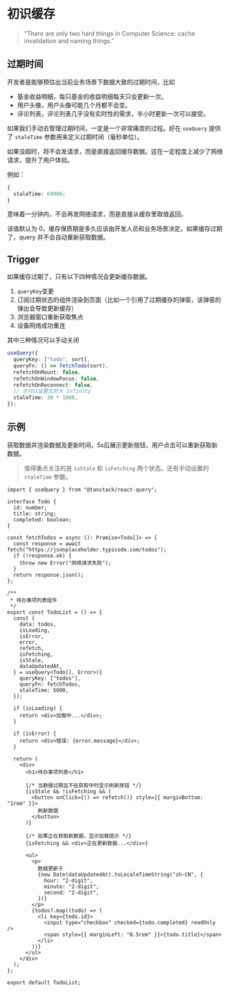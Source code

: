 # 初识缓存

> "There are only two hard things in Computer Science: cache invalidation and naming things."

## 过期时间
开发者是能够预估出当前业务场景下数据大致的过期时间，比如

- 基金收益明细，每只基金的收益明细每天只会更新一次。
- 用户头像，用户头像可能几个月都不会变。
- 评论列表，评论列表几乎没有实时性的需求，半小时更新一次可以接受。

如果我们手动去管理过期时间，一定是一个非常痛苦的过程。好在 `useQuery` 提供了 `staleTime` 参数用来定义过期时间（毫秒单位）。

如果没超时，将不会发请求，而是直接返回缓存数据。这在一定程度上减少了网络请求，提升了用户体验。

例如：

```ts
{
  staleTime: 60000;
}
```

意味着一分钟内，不会再发网络请求，而是直接从缓存里取值返回。

该值默认为 0，缓存保质期是多久应该由开发人员和业务场景决定。如果缓存过期了，query 并不会自动重新获取数据。

## Trigger

如果缓存过期了，只有以下四种情况会更新缓存数据。

1. `queryKey`变更
2. 订阅过期状态的组件渲染到页面（比如一个引用了过期缓存的弹窗，该弹窗的弹出会导致更新缓存）
3. 浏览器窗口重新获取焦点
4. 设备网络成功重连

其中三种情况可以手动关闭

```ts
useQuery({
  queryKey: ["todo", sort],
  queryFn: () => fetchTodo(sort),
  refetchOnMount: false,
  refetchOnWindowFocus: false,
  refetchOnReconnect: false,
  // 也可以设置无穷大 Infinity
  staleTime: 30 * 1000,
});
```

## 示例

获取数据并渲染数据及更新时间，5s后展示更新按钮，用户点击可以重新获取新数据。

> 值得重点关注的是 `isStale` 和 `isFetching` 两个状态。还有手动设置的 `staleTime` 参数。

```tsx
import { useQuery } from "@tanstack/react-query";

interface Todo {
  id: number;
  title: string;
  completed: boolean;
}

const fetchTodos = async (): Promise<Todo[]> => {
  const response = await fetch("https://jsonplaceholder.typicode.com/todos");
  if (!response.ok) {
    throw new Error("网络请求失败");
  }
  return response.json();
};

/**
 * 待办事项列表组件
 */
export const TodoList = () => {
  const {
    data: todos,
    isLoading,
    isError,
    error,
    refetch,
    isFetching,
    isStale,
    dataUpdatedAt,
  } = useQuery<Todo[], Error>({
    queryKey: ["todos"],
    queryFn: fetchTodos,
    staleTime: 5000,
  });

  if (isLoading) {
    return <div>加载中...</div>;
  }

  if (isError) {
    return <div>错误: {error.message}</div>;
  }

  return (
    <div>
      <h1>待办事项列表</h1>

      {/* 当数据过期且不在获取中时显示刷新按钮 */}
      {isStale && !isFetching && (
        <button onClick={() => refetch()} style={{ marginBottom: "1rem" }}>
          刷新数据
        </button>
      )}

      {/* 如果正在获取新数据，显示加载提示 */}
      {isFetching && <div>正在更新数据...</div>}

      <ul>
        <p>
          数据更新于
          {new Date(dataUpdatedAt).toLocaleTimeString("zh-CN", {
            hour: "2-digit",
            minute: "2-digit",
            second: "2-digit",
          })}
        </p>
        {todos?.map((todo) => (
          <li key={todo.id}>
            <input type="checkbox" checked={todo.completed} readOnly />
            <span style={{ marginLeft: "0.5rem" }}>{todo.title}</span>
          </li>
        ))}
      </ul>
    </div>
  );
};

export default TodoList;
```

